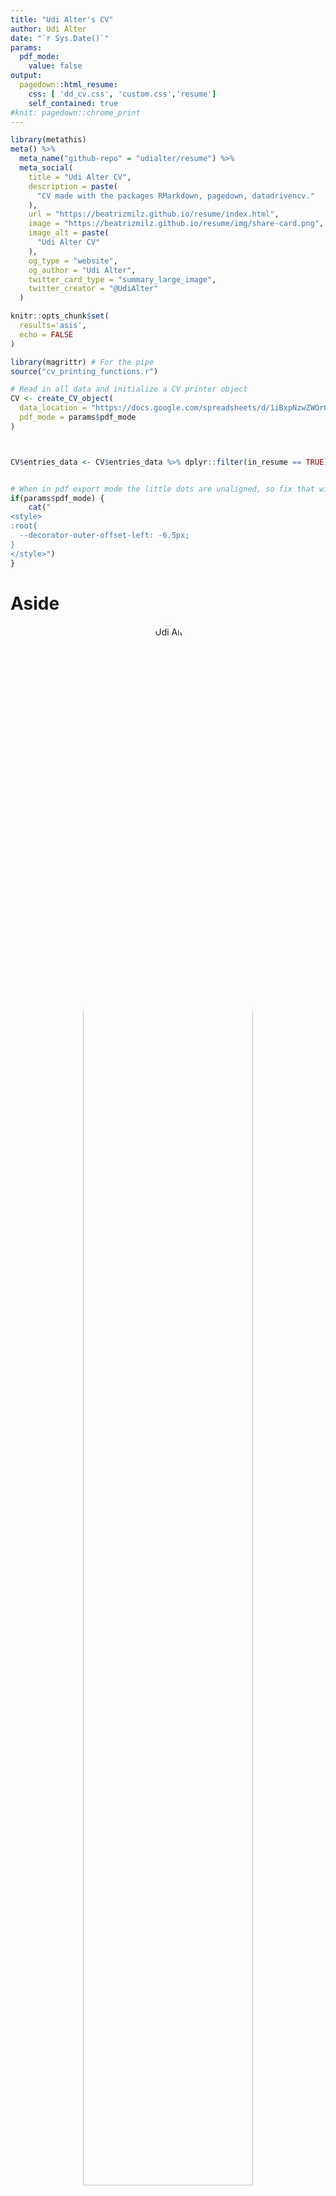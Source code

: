 ```yaml
---
title: "Udi Alter's CV"
author: Udi Alter
date: "`r Sys.Date()`"
params:
  pdf_mode:
    value: false
output:
  pagedown::html_resume:
    css: [ 'dd_cv.css', 'custom.css','resume']
    self_contained: true
#knit: pagedown::chrome_print      
---
```

```r
library(metathis)
meta() %>%
  meta_name("github-repo" = "udialter/resume") %>% 
  meta_social(
    title = "Udi Alter CV",
    description = paste(
      "CV made with the packages RMarkdown, pagedown, datadrivencv."
    ),
    url = "https://beatrizmilz.github.io/resume/index.html",
    image = "https://beatrizmilz.github.io/resume/img/share-card.png",
    image_alt = paste(
      "Udi Alter CV"
    ),
    og_type = "website",
    og_author = "Udi Alter",
    twitter_card_type = "summary_large_image",
    twitter_creator = "@UdiAlter"
  )
```
<!-- inicio academic icons -->
<link rel="stylesheet" href="https://cdn.jsdelivr.net/gh/jpswalsh/academicons@1/css/academicons.min.css">
<!-- final academic icons -->

 
<!-- inicio font awesome -->
<script src="https://kit.fontawesome.com/1f72d6921a.js" crossorigin="anonymous"></script>

 
<!-- final font awesome -->

```r
knitr::opts_chunk$set(
  results='asis',
  echo = FALSE
)

library(magrittr) # For the pipe
source("cv_printing_functions.r")

# Read in all data and initialize a CV printer object
CV <- create_CV_object(
  data_location = "https://docs.google.com/spreadsheets/d/1iBxpNzwZWOrOwR__Y4FNDQ_3tpw-0trS0PVigsS4z6w/edit?usp=sharing",  
  pdf_mode = params$pdf_mode
)



CV$entries_data <- CV$entries_data %>% dplyr::filter(in_resume == TRUE)



```


```r
# When in pdf export mode the little dots are unaligned, so fix that with some conditional CSS.
if(params$pdf_mode) {
    cat("
<style>
:root{
  --decorator-outer-offset-left: -6.5px;
}
</style>")
}
```


Aside
================================================================================


<center>
![Udi Alter](https://beatrizmilz.com/about/sidebar/avatar.jpeg){width=80% style='border-radius: 50%;'}
</center>



### CONTACT

<i class="fa fa-envelope"></i> udialter@yorku.ca

<i class="fa fa-twitter"></i> [`@`UdiAlter](https://twitter.com/UdiAlter)

<i class="fa fa-github"></i> [`@`udialter](https://github.com/udialter)

<i class="fab fa-orcid"></i> <a href='https://orcid.org/0000-0003-3133-839X'> Orcid </a>

<i class="fa fa-home"></i> [udialter.com](https://udialter.com)

<i class="fab fa-linkedin-in"></i> [LinkedIn](https://www.linkedin.com/in/udalt/)

<i class="fa fa-home"></i> [osf.io/dwn4f/](https://osf.io/dwn4f/)

<i class="fab fa-researchgate"></i> [researchgate.net/profile/Udi-Alter](https://www.researchgate.net/profile/Udi-Alter)



Languages {#languages}
--------------------------------------------------------------------------------

**Portuguese:** Native

**English:** Proficient

**Spanish:** Intermediate

<br>



Disclaimer {#disclaimer}
--------------------------------------------------------------------------------
<i class="fas fa-download"></i> [Download](https://beatrizmilz.github.io/resume/index.pdf)


This resume was made with the R package [**pagedown**](https://github.com/rstudio/pagedown) and [**datadrivencv**](http://nickstrayer.me/datadrivencv/index.html).

Code available on <i class="fa fa-github"></i>  [GitHub](https://github.com/beatrizmilz/resume). 

Last updated on `r Sys.Date()`. The most recent version of this resume is [available here](https://beatrizmilz.github.io/resume/index.pdf). 


Main
================================================================================

Beatriz Milz {#title}
--------------------------------------------------------------------------------


Education {data-icon=graduation-cap data-concise=true}
--------------------------------------------------------------------------------

```r
CV %<>% print_section('education')
```


Research Projects {data-icon=laptop}
--------------------------------------------------------------------------------

```r
CV %<>% print_section('research_projects')
```

Teaching Experience {data-icon=chalkboard-teacher}
--------------------------------------------------------------------------------

```r
CV %<>% print_section('teaching_experience')
```


Scientific Journals {data-icon=book }
--------------------------------------------------------------------------------

```r
CV %<>% print_section('scientific_journals')
```




::: aside

   
I'm an active participant in the local R community: I'm a co-organizer of R-Ladies São Paulo since 2018, and I have taught in several meetups and workshops. All the slides are available here: [beatrizmilz.com/talk/](https://beatrizmilz.com/talk/)


I'm also a co-organizer of [satRday São Paulo](https://saopaulo2019.satrdays.org/) and [LatinR](https://latin-r.com/).



### GRANTS

<i class="far fa-star"></i> [LatinR 2019](https://latin-r.com/) - Travel and Conference.

<i class="far fa-star"></i> [useR! 2019](https://user2019.r-project.org/). Diversity Scholarship - Travel and Conference.


<br>

### SOFTWARE

<i class="fas fa-box-open"></i> [Package {dados}](https://cienciadedatos.github.io/dados/) - Co-Author. 

<i class="fas fa-box-open"></i> [Package {mananciais}](https://beatrizmilz.github.io/mananciais/) - Author, maintainer. 

<br>

### TEACHING

<i class="fas fa-chalkboard-teacher"></i> [`tidyverse` certified trainer by RStudio](https://education.rstudio.com/trainers/people/milz+beatriz/).

<i class="fas fa-chalkboard-teacher"></i> [The Carpentries instructor](https://carpentries.org/).

<br>

### PROGRAMMING SKILLS

<i class="fab fa-r-project"></i> `R`

<i class="fa fa-area-chart" aria-hidden="true"></i>
 `tidyverse`

<i class="fas fa-code-branch"></i> `Git`

<i class="fab fa-github"></i> `GitHub`

<i class="fab fa-markdown"></i> `Markdown`

<i class="fab fa-html5"></i> `HTML`

<i class="fab fa-css3-alt"></i> `CSS`


:::





Selected Oral Communications {data-icon=chalkboard-teacher}
--------------------------------------------------------------------------------

```r
CV %<>% print_section('oral_communications')
```



Selected Publications {data-icon=chalkboard-teacher}
--------------------------------------------------------------------------------

```r
CV %<>% print_section('publications_books')
```



Selected Workshops Taught {data-icon=book} 
--------------------------------------------------------------------------------

```r
CV %<>% print_section('workshops_taught')
```

Selected Short Courses  {data-icon=book} 
--------------------------------------------------------------------------------

```r
CV %<>% print_section('short_courses')
```

